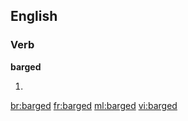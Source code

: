 ==English==

===Verb===
'''barged'''

# {{past of|[[barge]]}}

[[br:barged]]
[[fr:barged]]
[[ml:barged]]
[[vi:barged]]